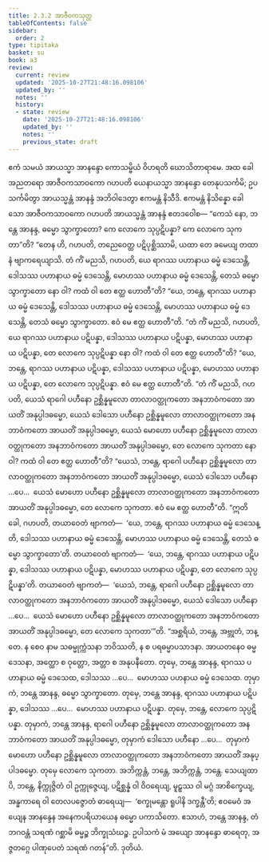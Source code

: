 ```yaml
---
title: 2.3.2 အာဇီဝကသုတ္တ
tableOfContents: false
sidebar:
  order: 2
type: tipitaka
basket: su
book: a3
review:
  current: review
  updated: '2025-10-27T21:48:16.098106'
  updated_by: ''
  notes: ''
  history:
  - state: review
    date: '2025-10-27T21:48:16.098106'
    updated_by: ''
    notes: ''
    previous_state: draft
---
```



<ReviewStatus review={frontmatter.review} showDetails={true} />

<HypothesisAnnotation frontmatter={frontmatter} />

<DynamicBreadcrumb />

<Division number="73" book="a3" e="ch" v="15" p="218">

<Paragraph number="664" book="a3">
ဧကံ သမယံ အာယသ္မာ အာနန္ဒော ကောသမ္ဗိယံ ဝိဟရတိ ဃောသိတာရာမေ. အထ ခေါ အညတရော အာဇီဝကသာဝကော ဂဟပတိ ယေနာယသ္မာ အာနန္ဒော တေနုပသင်္ကမိ; ဥပသင်္ကမိတွာ အာယသ္မန္တံ အာနန္ဒံ အဘိဝါဒေတွာ ဧကမန္တံ နိသီဒိ. ဧကမန္တံ နိသိန္နော ခေါ သော အာဇီဝကသာဝကော ဂဟပတိ အာယသ္မန္တံ အာနန္ဒံ ဧတဒဝေါစ—
</Paragraph>

<Paragraph number="665" book="a3">
“ကေသံ နော, ဘန္တေ အာနန္ဒ, ဓမ္မော သွာက္ခာတော? ကေ လောကေ သုပ္ပဋိပန္နာ? ကေ လောကေ သုကတာ”တိ? “တေန ဟိ, ဂဟပတိ, တညေဝေတ္ထ ပဋိပုစ္ဆိဿာမိ, ယထာ တေ ခမေယျ တထာ နံ ဗျာကရေယျာသိ. တံ ကိံ မညသိ, ဂဟပတိ, ယေ ရာဂဿ ပဟာနာယ ဓမ္မံ ဒေသေန္တိ, ဒေါသဿ ပဟာနာယ ဓမ္မံ ဒေသေန္တိ, မောဟဿ ပဟာနာယ ဓမ္မံ ဒေသေန္တိ, တေသံ ဓမ္မော သွာက္ခာတော နော ဝါ? ကထံ ဝါ တေ ဧတ္ထ ဟောတီ”တိ? “ယေ, ဘန္တေ, ရာဂဿ ပဟာနာယ ဓမ္မံ ဒေသေန္တိ, ဒေါသဿ ပဟာနာယ ဓမ္မံ ဒေသေန္တိ, မောဟဿ ပဟာနာယ ဓမ္မံ ဒေသေန္တိ, တေသံ ဓမ္မော သွာက္ခာတော. ဧဝံ မေ ဧတ္ထ ဟောတီ”တိ.
</Paragraph>

<Paragraph number="666" book="a3">
“တံ ကိံ မညသိ, ဂဟပတိ, ယေ ရာဂဿ ပဟာနာယ ပဋိပန္နာ, ဒေါသဿ ပဟာနာယ ပဋိပန္နာ, မောဟဿ ပဟာနာယ ပဋိပန္နာ, တေ လောကေ သုပ္ပဋိပန္နာ နော ဝါ? ကထံ ဝါ တေ ဧတ္ထ ဟောတီ”တိ? “ယေ, ဘန္တေ, ရာဂဿ ပဟာနာယ ပဋိပန္နာ, ဒေါသဿ ပဟာနာယ ပဋိပန္နာ, မောဟဿ ပဟာနာယ ပဋိပန္နာ, တေ လောကေ သုပ္ပဋိပန္နာ. ဧဝံ မေ ဧတ္ထ ဟောတီ”တိ.
</Paragraph>

<Paragraph number="667" book="a3">
“တံ ကိံ မညသိ, ဂဟပတိ, ယေသံ ရာဂေါ ပဟီနော ဥစ္ဆိန္နမူလော တာလာဝတ္ထုကတော အနဘာဝံကတော အာယတိံ အနုပ္ပါဒဓမ္မော, ယေသံ ဒေါသော ပဟီနော ဥစ္ဆိန္နမူလော တာလာဝတ္ထုကတော အနဘာဝံကတော အာယတိံ အနုပ္ပါဒဓမ္မော, ယေသံ မောဟော ပဟီနော ဥစ္ဆိန္နမူလော တာလာဝတ္ထုကတော အနဘာဝံကတော အာယတိံ အနုပ္ပါဒဓမ္မော, တေ လောကေ သုကတာ နော ဝါ? ကထံ ဝါ တေ ဧတ္ထ ဟောတီ”တိ? “ယေသံ, ဘန္တေ, ရာဂေါ ပဟီနော ဥစ္ဆိန္နမူလော တာလာဝတ္ထုကတော အနဘာဝံကတော အာယတိံ အနုပ္ပါဒဓမ္မော, ယေသံ ဒေါသော ပဟီနော …ပေ…  ယေသံ မောဟော ပဟီနော ဥစ္ဆိန္နမူလော တာလာဝတ္ထုကတော အနဘာဝံကတော အာယတိံ အနုပ္ပါဒဓမ္မော, တေ လောကေ သုကတာ. ဧဝံ မေ ဧတ္ထ ဟောတီ”တိ.
</Paragraph>

<Paragraph number="668" book="a3">
“ဣတိ ခေါ, ဂဟပတိ, တယာဝေတံ ဗျာကတံ—  ‘ယေ, ဘန္တေ, ရာဂဿ ပဟာနာယ ဓမ္မံ ဒေသေန္တိ, ဒေါသဿ ပဟာနာယ ဓမ္မံ ဒေသေန္တိ, မောဟဿ ပဟာနာယ ဓမ္မံ ဒေသေန္တိ, တေသံ ဓမ္မော သွာက္ခာတော’တိ. တယာဝေတံ ဗျာကတံ—  ‘ယေ, ဘန္တေ, ရာဂဿ ပဟာနာယ ပဋိပန္နာ, ဒေါသဿ ပဟာနာယ ပဋိပန္နာ, မောဟဿ ပဟာနာယ ပဋိပန္နာ, တေ လောကေ သုပ္ပဋိပန္နာ’တိ. တယာဝေတံ ဗျာကတံ—  ‘ယေသံ, ဘန္တေ, ရာဂေါ ပဟီနော ဥစ္ဆိန္နမူလော တာလာဝတ္ထုကတော အနဘာဝံကတော အာယတိံ အနုပ္ပါဒဓမ္မော, ယေသံ ဒေါသော ပဟီနော …ပေ…  ယေသံ မောဟော ပဟီနော ဥစ္ဆိန္နမူလော တာလာဝတ္ထုကတော အနဘာဝံကတော အာယတိံ အနုပ္ပါဒဓမ္မော, တေ လောကေ သုကတာ’”တိ.
</Paragraph>

<Paragraph number="669" book="a3">
“အစ္ဆရိယံ, ဘန္တေ, အဗ္ဘုတံ, ဘန္တေ. န စေဝ နာမ သဓမ္မုက္ကံသနာ ဘဝိဿတိ, န စ ပရဓမ္မာပသာဒနာ. အာယတနေဝ ဓမ္မဒေသနာ, အတ္ထော စ ဝုတ္တော, အတ္တာ စ အနုပနီတော. တုမှေ, ဘန္တေ အာနန္ဒ, ရာဂဿ ပဟာနာယ ဓမ္မံ ဒေသေထ, ဒေါသဿ …ပေ…  မောဟဿ ပဟနာယ ဓမ္မံ ဒေသေထ. တုမှာကံ, ဘန္တေ အာနန္ဒ, ဓမ္မော သွာက္ခာတော. တုမှေ, ဘန္တေ အာနန္ဒ, ရာဂဿ ပဟာနာယ ပဋိပန္နာ, ဒေါသဿ …ပေ…  မောဟဿ ပဟာနာယ ပဋိပန္နာ. တုမှေ, ဘန္တေ, လောကေ သုပ္ပဋိပန္နာ. တုမှာကံ, ဘန္တေ အာနန္ဒ, ရာဂေါ ပဟီနော ဥစ္ဆိန္နမူလော တာလာဝတ္ထုကတော အနဘာဝံကတော အာယတိံ အနုပ္ပါဒဓမ္မော, တုမှာကံ ဒေါသော ပဟီနော …ပေ…  တုမှာကံ မောဟော ပဟီနော ဥစ္ဆိန္နမူလော တာလာဝတ္ထုကတော အနဘာဝံကတော အာယတိံ အနုပ္ပါဒဓမ္မော. တုမှေ လောကေ သုကတာ.
</Paragraph>

<Paragraph number="670" book="a3">
အဘိက္ကန္တံ, ဘန္တေ, အဘိက္ကန္တံ, ဘန္တေ. သေယျထာပိ, ဘန္တေ, နိက္ကုဇ္ဇိတံ ဝါ ဥက္ကုဇ္ဇေယျ, ပဋိစ္ဆန္နံ ဝါ ဝိဝရေယျ, မူဠှဿ ဝါ မဂ္ဂံ အာစိက္ခေယျ, အန္ဓကာရေ ဝါ တေလပဇ္ဇောတံ ဓာရေယျ—  ‘စက္ခုမန္တော ရူပါနိ ဒက္ခန္တီ’တိ; ဧဝမေဝံ အယျေန အာနန္ဒေန အနေကပရိယာယေန ဓမ္မော ပကာသိတော. ဧသာဟံ, ဘန္တေ အာနန္ဒ, တံ ဘဂဝန္တံ သရဏံ ဂစ္ဆာမိ ဓမ္မဉ္စ ဘိက္ခုသံဃဉ္စ. ဥပါသကံ မံ အယျော အာနန္ဒော ဓာရေတု, အဇ္ဇတဂ္ဂေ ပါဏုပေတံ သရဏံ ဂတန်”တိ.

</Paragraph>
</Division>

<Paragraph number="671" type="center" book="a3">
ဒုတိယံ.
</Paragraph>